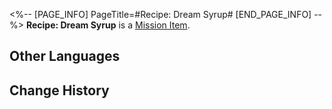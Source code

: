 <%-- [PAGE_INFO]
PageTitle=#Recipe: Dream Syrup#
[END_PAGE_INFO] --%>
{{Item Infobox
|id          = 150010
|image       = Item Recipe- Dream Syrup.png
|type        = Mission Item
|invCategory = Missions
|rarity      = 3
|effect      = 
|description = A unique creation from Penacony, this syrup is in fact a non-addictive tranquilizer, offering an ineffable experience of serenity and delight for a certain duration after ingestion.
}}
{{Description|''"Its manufacturer claims this syrup has all the benefits of religion and alcohol without any of their drawbacks."''}}
'''Recipe: Dream Syrup''' is a [[Mission Item]].

==Other Languages==
{{Other Languages
|en   = Recipe: Dream Syrup
|zhs  = 调饮材料：美梦糖浆
|zht  = 調飲材料：美夢糖漿
|ja   = カクテルの材料：スウィート・ドリームシロップ
|ko   = 음료 재료: 좋은꿈 시럽
|es   = Receta: jarabe Dulces Sueños
|fr   = Recette&nbsp;: Sirop onirique
|ru   = Рецепт: Грёзный сироп
|th   = ส่วนผสมเครื่องดื่ม: Dream Syrup
|vi   = Nguyên Liệu Pha Chế: Siro Mộng Đẹp
|de   = Rezept: Traumsirup
|id   = Bahan Racikan: Dream Syrup
|pt   = Receita: Xarope Onírico
}}

==Change History==
{{Change History|2.1}}